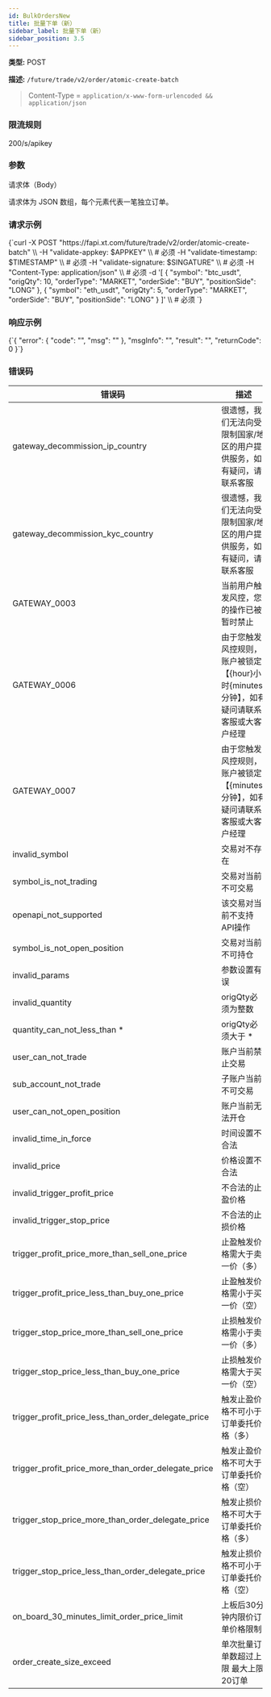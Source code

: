 ```yaml
---
id: BulkOrdersNew
title: 批量下单（新）
sidebar_label: 批量下单（新）
sidebar_position: 3.5
---
```


**类型:** POST

**描述:** `/future/trade/v2/order/atomic-create-batch`

> Content-Type = `application/x-www-form-urlencoded && application/json`

### 限流规则

200/s/apikey

### 参数

请求体（Body）

请求体为 JSON 数组，每个元素代表一笔独立订单。

### 请求示例

<CodeBlock language="bash" title="Request">
{`curl -X POST "https://fapi.xt.com/future/trade/v2/order/atomic-create-batch" \\
  -H "validate-appkey: $APPKEY" \\  # 必须
  -H "validate-timestamp: $TIMESTAMP" \\  # 必须
  -H "validate-signature: $SINGATURE" \\  # 必须
  -H "Content-Type: application/json" \\  # 必须
  -d '[
        {
          "symbol": "btc_usdt",
          "origQty": 10,
          "orderType": "MARKET",
          "orderSide": "BUY",
          "positionSide": "LONG"
        },
        {
          "symbol": "eth_usdt",
          "origQty": 5,
          "orderType": "MARKET",
          "orderSide": "BUY",
          "positionSide": "LONG"
        }
      ]' \\  # 必须
`}
</CodeBlock>

### 响应示例

<CodeBlock language="json" title="Response">
{`{
  "error": {
    "code": "",
    "msg": ""
  },
  "msgInfo": "",
  "result": "",
  "returnCode": 0
}`}
</CodeBlock>

### 错误码

| 错误码 | 描述 |
| --- | --- |
| gateway_decommission_ip_country | 很遗憾，我们无法向受限制国家/地区的用户提供服务，如有疑问，请联系客服 |
| gateway_decommission_kyc_country | 很遗憾，我们无法向受限制国家/地区的用户提供服务，如有疑问，请联系客服 |
| GATEWAY_0003 | 当前用户触发风控，您的操作已被暂时禁止 |
| GATEWAY_0006 | 由于您触发风控规则，账户被锁定【\{hour}小时\{minutes}分钟】，如有疑问请联系客服或大客户经理 |
| GATEWAY_0007 | 由于您触发风控规则，账户被锁定【\{minutes}分钟】，如有疑问请联系客服或大客户经理 |
| invalid_symbol | 交易对不存在 |
| symbol_is_not_trading | 交易对当前不可交易 |
| openapi_not_supported | 该交易对当前不支持API操作 |
| symbol_is_not_open_position | 交易对当前不可持仓 |
| invalid_params | 参数设置有误 |
| invalid_quantity | origQty必须为整数 |
| quantity_can_not_less_than * | origQty必须大于 * |
| user_can_not_trade | 账户当前禁止交易 |
| sub_account_not_trade | 子账户当前不可交易 |
| user_can_not_open_position | 账户当前无法开仓 |
| invalid_time_in_force | 时间设置不合法 |
| invalid_price | 价格设置不合法 |
| invalid_trigger_profit_price | 不合法的止盈价格 |
| invalid_trigger_stop_price | 不合法的止损价格 |
| trigger_profit_price_more_than_sell_one_price | 止盈触发价格需大于卖一价（多） |
| trigger_profit_price_less_than_buy_one_price | 止盈触发价格需小于买一价（空） |
| trigger_stop_price_more_than_sell_one_price | 止损触发价格需小于卖一价（多） |
| trigger_stop_price_less_than_buy_one_price | 止损触发价格需大于买一价（空） |
| trigger_profit_price_less_than_order_delegate_price | 触发止盈价格不可小于订单委托价格（多） |
| trigger_profit_price_more_than_order_delegate_price | 触发止盈价格不可大于订单委托价格（空） |
| trigger_stop_price_more_than_order_delegate_price | 触发止损价格不可大于订单委托价格（多） |
| trigger_stop_price_less_than_order_delegate_price | 触发止损价格不可小于订单委托价格（空） |
| on_board_30_minutes_limit_order_price_limit | 上板后30分钟内限价订单价格限制 |
| order_create_size_exceed | 单次批量订单数超过上限  最大上限20订单 |
